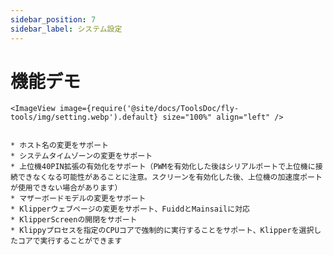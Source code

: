 ```yaml
---
sidebar_position: 7
sidebar_label: システム設定
---
```






# 機能デモ

    <ImageView image={require('@site/docs/ToolsDoc/fly-tools/img/setting.webp').default} size="100%" align="left" />


    * ホスト名の変更をサポート
    * システムタイムゾーンの変更をサポート
    * 上位機40PIN拡張の有効化をサポート（PWMを有効化した後はシリアルポートで上位機に接続できなくなる可能性があることに注意。スクリーンを有効化した後、上位機の加速度ポートが使用できない場合があります）
    * マザーボードモデルの変更をサポート
    * Klipperウェブページの変更をサポート、FuiddとMainsailに対応
    * KlipperScreenの開閉をサポート
    * Klippyプロセスを指定のCPUコアで強制的に実行することをサポート、Klipperを選択したコアで実行することができます